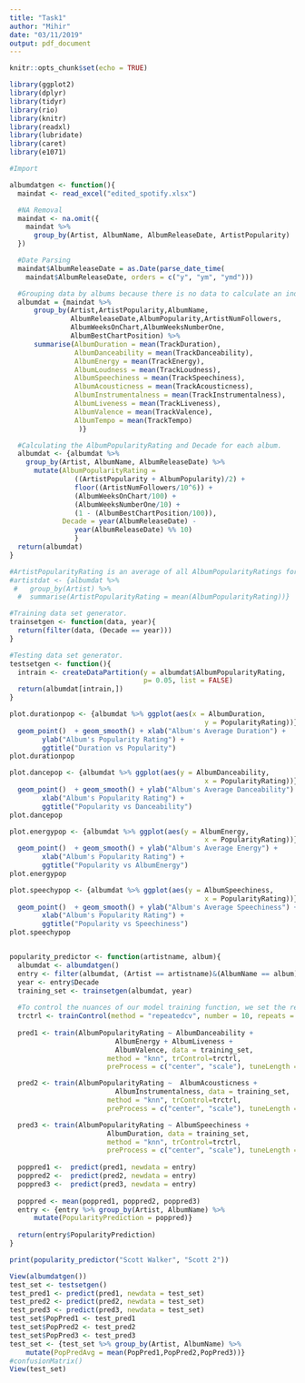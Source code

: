 ```yaml
---
title: "Task1"
author: "Mihir"
date: "03/11/2019"
output: pdf_document
---
```


```r
knitr::opts_chunk$set(echo = TRUE)
```

```r
library(ggplot2)
library(dplyr)
library(tidyr)
library(rio)
library(knitr)
library(readxl)
library(lubridate)
library(caret)
library(e1071)
```

```r
#Import

albumdatgen <- function(){
  maindat <- read_excel("edited_spotify.xlsx")

  #NA Removal
  maindat <- na.omit({ 
    maindat %>%
      group_by(Artist, AlbumName, AlbumReleaseDate, ArtistPopularity)
  })

  #Date Parsing
  maindat$AlbumReleaseDate = as.Date(parse_date_time(
    maindat$AlbumReleaseDate, orders = c("y", "ym", "ymd")))

  #Grouping data by albums because there is no data to calculate an individual       track's popularity.
  albumdat = {maindat %>% 
      group_by(Artist,ArtistPopularity,AlbumName,
               AlbumReleaseDate,AlbumPopularity,ArtistNumFollowers,
               AlbumWeeksOnChart,AlbumWeeksNumberOne,
               AlbumBestChartPosition) %>% 
      summarise(AlbumDuration = mean(TrackDuration),
                AlbumDanceability = mean(TrackDanceability),
                AlbumEnergy = mean(TrackEnergy),
                AlbumLoudness = mean(TrackLoudness),
                AlbumSpeechiness = mean(TrackSpeechiness),
                AlbumAcousticness = mean(TrackAcousticness),
                AlbumInstrumentalness = mean(TrackInstrumentalness),
                AlbumLiveness = mean(TrackLiveness),
                AlbumValence = mean(TrackValence),
                AlbumTempo = mean(TrackTempo)
                 )}

  #Calculating the AlbumPopularityRating and Decade for each album.
  albumdat <- {albumdat %>% 
    group_by(Artist, AlbumName, AlbumReleaseDate) %>%
      mutate(AlbumPopularityRating = 
                ((ArtistPopularity + AlbumPopularity)/2) +
                floor((ArtistNumFollowers/10^6)) +
                (AlbumWeeksOnChart/100) +
                (AlbumWeeksNumberOne/10) +
                (1 - (AlbumBestChartPosition/100)),
             Decade = year(AlbumReleaseDate) -
                year(AlbumReleaseDate) %% 10)
                }
  return(albumdat)
}

#ArtistPopularityRating is an average of all AlbumPopularityRatings for that artist.
#artistdat <- {albumdat %>% 
 #   group_by(Artist) %>%
  #  summarise(ArtistPopularityRating = mean(AlbumPopularityRating))}

#Training data set generator.
trainsetgen <- function(data, year){
  return(filter(data, (Decade == year)))
}

#Testing data set generator.
testsetgen <- function(){
  intrain <- createDataPartition(y = albumdat$AlbumPopularityRating, 
                                 p= 0.05, list = FALSE)
  return(albumdat[intrain,])
}

```

```r
plot.durationpop <- {albumdat %>% ggplot(aes(x = AlbumDuration,
                                                y = PopularityRating))} +
  geom_point()  + geom_smooth() + xlab("Album's Average Duration") +
        ylab("Album's Popularity Rating") +
        ggtitle("Duration vs Popularity")
plot.durationpop

plot.dancepop <- {albumdat %>% ggplot(aes(y = AlbumDanceability,
                                                x = PopularityRating))} +
  geom_point()  + geom_smooth() + ylab("Album's Average Danceability") +
        xlab("Album's Popularity Rating") +
        ggtitle("Popularity vs Danceability")
plot.dancepop

plot.energypop <- {albumdat %>% ggplot(aes(y = AlbumEnergy,
                                                x = PopularityRating))} +
  geom_point()  + geom_smooth() + ylab("Album's Average Energy") +
        xlab("Album's Popularity Rating") +
        ggtitle("Popularity vs AlbumEnergy")
plot.energypop

plot.speechypop <- {albumdat %>% ggplot(aes(y = AlbumSpeechiness,
                                                x = PopularityRating))} +
  geom_point()  + geom_smooth() + ylab("Album's Average Speechiness") +
        xlab("Album's Popularity Rating") +
        ggtitle("Popularity vs Speechiness")
plot.speechypop


```

```r

```

```r
popularity_predictor <- function(artistname, album){
  albumdat <- albumdatgen()
  entry <- filter(albumdat, (Artist == artistname)&(AlbumName == album))
  year <- entry$Decade
  training_set <- trainsetgen(albumdat, year)
  
  #To control the nuances of our model training function, we set the resampling      method to repeated cross-validation with 10 resampling iterations and 3          complete sets of folds to compute for our repeated cross-validation
  trctrl <- trainControl(method = "repeatedcv", number = 10, repeats = 3)
  
  pred1 <- train(AlbumPopularityRating ~ AlbumDanceability + 
                          AlbumEnergy + AlbumLiveness + 
                          AlbumValence, data = training_set, 
                        method = "knn", trControl=trctrl, 
                        preProcess = c("center", "scale"), tuneLength = 10)

  pred2 <- train(AlbumPopularityRating ~  AlbumAcousticness +
                          AlbumInstrumentalness, data = training_set, 
                        method = "knn", trControl=trctrl, 
                        preProcess = c("center", "scale"), tuneLength = 10)

  pred3 <- train(AlbumPopularityRating ~ AlbumSpeechiness + 
                        AlbumDuration, data = training_set, 
                        method = "knn", trControl=trctrl, 
                        preProcess = c("center", "scale"), tuneLength = 10)
 
  poppred1 <-  predict(pred1, newdata = entry)
  poppred2 <-  predict(pred2, newdata = entry)
  poppred3 <-  predict(pred3, newdata = entry)
  
  poppred <- mean(poppred1, poppred2, poppred3)
  entry <- {entry %>% group_by(Artist, AlbumName) %>%
      mutate(PopularityPrediction = poppred)}
  
  return(entry$PopularityPrediction)
}
```

```r
print(popularity_predictor("Scott Walker", "Scott 2"))

View(albumdatgen())
test_set <- testsetgen()
test_pred1 <- predict(pred1, newdata = test_set)
test_pred2 <- predict(pred2, newdata = test_set)
test_pred3 <- predict(pred3, newdata = test_set)
test_set$PopPred1 <- test_pred1
test_set$PopPred2 <- test_pred2
test_set$PopPred3 <- test_pred3
test_set <- {test_set %>% group_by(Artist, AlbumName) %>%
    mutate(PopPredAvg = mean(PopPred1,PopPred2,PopPred3))}
#confusionMatrix()
View(test_set)
```